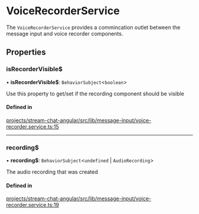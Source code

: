 # VoiceRecorderService

The `VoiceRecorderService` provides a commincation outlet between the message input and voice recorder components.

## Properties

### isRecorderVisible$

• **isRecorderVisible$**: `BehaviorSubject`<`boolean`\>

Use this property to get/set if the recording component should be visible

#### Defined in

[projects/stream-chat-angular/src/lib/message-input/voice-recorder.service.ts:15](https://github.com/GetStream/stream-chat-angular/blob/c9a6ea2863a02d92c794d8aeef497b81e291c3fd/projects/stream-chat-angular/src/lib/message-input/voice-recorder.service.ts#L15)

___

### recording$

• **recording$**: `BehaviorSubject`\<`undefined` \| `AudioRecording`\>

The audio recording that was created

#### Defined in

[projects/stream-chat-angular/src/lib/message-input/voice-recorder.service.ts:19](https://github.com/GetStream/stream-chat-angular/blob/c9a6ea2863a02d92c794d8aeef497b81e291c3fd/projects/stream-chat-angular/src/lib/message-input/voice-recorder.service.ts#L19)
